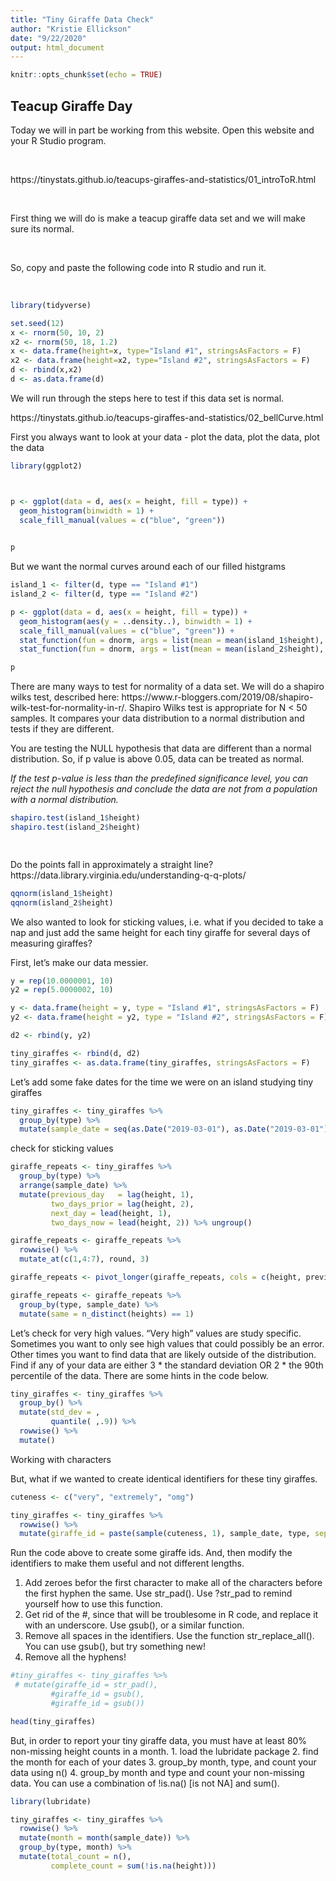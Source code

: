 ---
title: "Tiny Giraffe Data Check"
author: "Kristie Ellickson"
date: "9/22/2020"
output: html_document
---

```{r setup, include=FALSE}
knitr::opts_chunk$set(echo = TRUE)
```

## Teacup Giraffe Day

Today we will in part be working from this website. Open this website and your R Studio program.

<br>

https://tinystats.github.io/teacups-giraffes-and-statistics/01_introToR.html

<br>

First thing we will do is make a teacup giraffe data set and we will make sure its normal.

<br>

So, copy and paste the following code into R studio and run it.

<br>

```{r make normal data, message = F, warnings = F}

library(tidyverse)

set.seed(12)
x <- rnorm(50, 10, 2)
x2 <- rnorm(50, 18, 1.2)
x <- data.frame(height=x, type="Island #1", stringsAsFactors = F)
x2 <- data.frame(height=x2, type="Island #2", stringsAsFactors = F)
d <- rbind(x,x2) 
d <- as.data.frame(d)

```

We will run through the steps here to test if this data set is normal.

https://tinystats.github.io/teacups-giraffes-and-statistics/02_bellCurve.html


First you always want to look at your data - plot the data, plot the data, plot the data

```{r norm check, message = F, warnings = F}

library(ggplot2)



p <- ggplot(data = d, aes(x = height, fill = type)) +
  geom_histogram(binwidth = 1) +
  scale_fill_manual(values = c("blue", "green")) 
  

p

```


But we want the normal curves around each of our filled histgrams

```{r draw curves, message=F}

island_1 <- filter(d, type == "Island #1")
island_2 <- filter(d, type == "Island #2")

p <- ggplot(data = d, aes(x = height, fill = type)) +
  geom_histogram(aes(y = ..density..), binwidth = 1) +
  scale_fill_manual(values = c("blue", "green")) +
  stat_function(fun = dnorm, args = list(mean = mean(island_1$height), sd = sd(island_1$height))) +
  stat_function(fun = dnorm, args = list(mean = mean(island_2$height), sd = sd(island_2$height)))

p

```

There are many ways to test for normality of a data set.
We will do a shapiro wilks test, described here: https://www.r-bloggers.com/2019/08/shapiro-wilk-test-for-normality-in-r/. Shapiro Wilks test is appropriate for N < 50 samples. It compares your data distribution to a normal distribution and tests if they are different.

You are testing the NULL hypothesis that data are different than a normal distribution. So, if p value is above 0.05, data can be treated as normal.

*If the test p-value is less than the predefined significance level, you can reject the null hypothesis and conclude the data are not from a population with a normal distribution.*

```{r normtest, message = F, warnings = F}

shapiro.test(island_1$height)
shapiro.test(island_2$height)

  
```


Do the points fall in approximately a straight line?
https://data.library.virginia.edu/understanding-q-q-plots/


```{r qplots, message = F, warnings = F}
qqnorm(island_1$height)
qqnorm(island_2$height)

```


We also wanted to look for sticking values, i.e. what if you decided to take a nap and just add the same height for each tiny giraffe for several days of measuring giraffes?

First, let's make our data messier.

```{r make messy data, message = F, warnings = F}

y = rep(10.0000001, 10)
y2 = rep(5.0000002, 10)

y <- data.frame(height = y, type = "Island #1", stringsAsFactors = F)
y2 <- data.frame(height = y2, type = "Island #2", stringsAsFactors = F)

d2 <- rbind(y, y2)

tiny_giraffes <- rbind(d, d2)
tiny_giraffes <- as.data.frame(tiny_giraffes, stringsAsFactors = F)


```

Let's add some fake dates for the time we were on an island studying tiny giraffes

```{r fake dates, message = F, warnings = F}


tiny_giraffes <- tiny_giraffes %>%
  group_by(type) %>%
  mutate(sample_date = seq(as.Date("2019-03-01"), as.Date("2019-03-01") + 59, by = "1 day")) %>% ungroup()

```
check for sticking values

```{r sticking values, message = F, warnings = F}

giraffe_repeats <- tiny_giraffes %>%
  group_by(type) %>%
  arrange(sample_date) %>% 
  mutate(previous_day   = lag(height, 1), 
         two_days_prior = lag(height, 2),
         next_day = lead(height, 1),
         two_days_now = lead(height, 2)) %>% ungroup()

giraffe_repeats <- giraffe_repeats %>%
  rowwise() %>%
  mutate_at(c(1,4:7), round, 3) 

giraffe_repeats <- pivot_longer(giraffe_repeats, cols = c(height, previous_day, two_days_prior, next_day, two_days_now), names_to = "variables", values_to = "heights")

giraffe_repeats <- giraffe_repeats %>%
  group_by(type, sample_date) %>%
  mutate(same = n_distinct(heights) == 1)

```


Let's check for very high values. "Very high" values are study specific. Sometimes you want to only see high values that could possibly be an error. Other times you want to find data that are likely outside of the distribution. Find if any of your data are either 3 * the standard deviation OR 2 * the 90th percentile of the data. There are some hints in the code below.

```{r outliers, eval = F}

tiny_giraffes <- tiny_giraffes %>%
  group_by() %>%
  mutate(std_dev = ,
         quantile( ,.9)) %>%
  rowwise() %>%
  mutate()

```

Working with characters

But, what if we wanted to create identical identifiers for these tiny giraffes. 


```{r identifers}

cuteness <- c("very", "extremely", "omg")

tiny_giraffes <- tiny_giraffes %>%
  rowwise() %>%
  mutate(giraffe_id = paste(sample(cuteness, 1), sample_date, type, sep = "_"))

```


Run the code above to create some giraffe ids. And, then modify the identifiers to make them useful and not different lengths.

1. Add zeroes befor the first character to make all of the characters before the first hyphen the same. Use str_pad(). Use ?str_pad to remind yourself how to use this function.
2. Get rid of the #, since that will be troublesome in R code, and replace it with an underscore. Use gsub(), or a similar function.
3. Remove all spaces in the identifiers. Use the function str_replace_all(). You can use gsub(), but try something new!
4. Remove all the hyphens! 

```{r fix ids}

#tiny_giraffes <- tiny_giraffes %>%
 # mutate(giraffe_id = str_pad(),
         #giraffe_id = gsub(),
         #giraffe_id = gsub())

head(tiny_giraffes)
```

But, in order to report your tiny giraffe data, you must have at least 80% non-missing height counts in a month.
1. load the lubridate package
2. find the month for each of your dates
3. group_by month, type, and count your data using n()
4. group_by month and type and count your non-missing data. You can use a combination of !is.na() [is not NA] and sum().

```{r completeness, eval = F}

library(lubridate)

tiny_giraffes <- tiny_giraffes %>%
  rowwise() %>%
  mutate(month = month(sample_date)) %>%
  group_by(type, month) %>%
  mutate(total_count = n(),
         complete_count = sum(!is.na(height)))

```